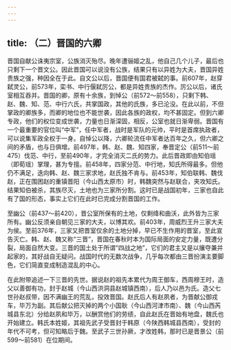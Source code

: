 ```yaml
---
---
---
```

title: （二）晋国的六卿
---



晋国自献公诛夷宗室，公族消灭殆尽。晚年遭骊姬之乱，他自己几个儿子，最后也只剩下一个晋文公。因此晋国可以说没有公族，结果只有以异姓为大夫，晋国异姓贵族之强，种因全在于此。自文公以后，晋国便有国君被弑的事。前607年，赵穿弑灵公，前573年，栾书、中行偃弑厉公，都是异姓贵族的杰作。厉公以后，诸氏室相互吞并。晋国的卿，原有十余族，到悼公（前572～前558），只剩下韩、赵、魏、知、范、中行六氏，共掌国政，其他的氏族，多已沦没。在此以前，不但掌政的卿族多，而卿的地位也不能世袭，因此各族的政权，均不甚固定。但到六卿专政，他们的权位变成世袭，力量也日渐深固，相反，公室也就日渐卑弱。晋国有一个最重要的官位叫“中军”，任中军者，战时是军队的元帅，平时是首席执政者，可以说集军政全权于一身。自悼公以降，六卿轮流任中军者达百年之久，但六卿之间的矛盾，也与日俱增。前497年，韩、赵、魏、知四家，奉晋定公（前511～前475）伐范、中行，至前490年，才完全消灭二氏的势力。此后晋政即由知伯瑶（即荀瑶）掌理，甚为专擅。前458年，四家分范、中行地，知氏所得最多。但他仍不满足，迭向韩、赵、魏三家求地，赵氏独不肯与。前453年，知伯联韩、魏伐赵，正在围困赵的重镇晋阳（今山西太原市）时，韩魏突然与赵联合，夹攻知氏。结果知伯被杀，其族尽灭，土地也为三家所分割。这时已是战国初年，三家也自此有了国的形态，事实上它们在此时已完成分割晋国的工作。

至幽公（前437～前420），晋公室所保有的土地，仅剩绛和曲沃，此外皆为三家所有。幽公反须亲自朝见三家的大夫，以博其欢。前403年，周威烈王升三家大夫为侯。至前376年，三家又把晋室仅余的土地分掉，早已不生作用的晋室，至此宣告灭亡。韩、赵、魏又称“三晋”，晋国在春秋时本为国际局面的安定力量，既遭分裂，局面自然大变。三晋的国土处于所谓“四战之地”，它们的君主又是以攘夺兼并起家的，其好战自无疑问。战国时代的无数次战争，几乎每次都由三晋扮演主要脚色，它们简直变成制造混乱的中心。

在此附带追述一下三晋的先世。据说赵的祖先本累代为周王御车，西周穆王时，造父以善御有功，封于赵城（今山西洪洞县赵城镇西南），后人乃以邑为氏。造父七世孙赵叔带，因不满幽王的荒乱，投效晋国。赵氏后人有赵夙者，为晋献公御戎车，毕万为副。其后献公把灭掉的两个小国耿（今山西河津市南）、魏（今山西芮城县东北）分给赵夙和毕万，以酬赏他们的劳绩，自此赵氏在晋始有地盘，魏氏也开始建立。韩氏本姓姬，其祖先武子受晋封于韩原（今陕西韩城县西南），受封的年代不可考，但可知略后于魏。至武子三世孙厥，才改姓韩，那时已是晋景公（前599～前581）在位期间。